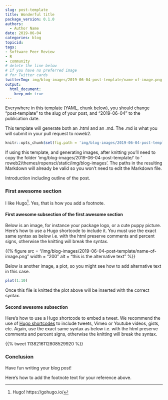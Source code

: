 ```yaml
---
slug: post-template
title: Wonderful title
package_version: 0.1.0
authors:
  - Author Name
date: 2019-06-04
categories: blog
topicid:
tags:
- Software Peer Review
- R
- community
# delete the line below
# if you have no preferred image
# for Twitter cards
twitterImg: img/blog-images/2019-06-04-post-template/name-of-image.png
output: 
  html_document:
    keep_md: true
---
```


Everywhere in this template (YAML, chunk below), you should change "post-template" to the slug of your post, and "2019-06-04" to the publication date.

This template will generate both an .html and an .md. The .md is what you will submit in your pull request to roweb2.

```r
knitr::opts_chunk$set(fig.path = 'img/blog-images/2019-06-04-post-template/', comment = "")
```

If using this template, and generating images, after knitting you'll need to copy the folder 'img/blog-images/2019-06-04-post-template/' to ' roweb2/themes/ropensci/static/img/blog-images'. The paths in the resulting Markdown will already be valid so you won't need to edit the Markdown file.

Introduction including outline of the post.

### First awesome section

I like Hugo[^1]. Yes, that is how you add a footnote.

#### First awesome subsection of the first awesome section

Below is an image, for instance your package logo, or a cute puppy picture. Here's how to use a Hugo shortcode to include it. You must use the exact same syntax as below i.e. with the html preserve comments and percent signs, otherwise the knitting will break the syntax.

<!--html_preserve--> {{% figure src = "/img/blog-images/2019-06-04-post-template/name-of-image.png" width = "200" alt = "this is the alternative text" %}}
<!--/html_preserve-->

Below is another image, a plot, so you might see how to add alternative text in this case.

```r
plot(1:10)
```

Once this file is knitted the plot above will be inserted with the correct syntax.

#### Second awesome subsection

Here's how to use a Hugo shortcode to embed a tweet. We recommend the use of [Hugo shortcodes](https://gohugo.io/content-management/shortcodes/) to include tweets, Vimeo or Youtube videos, gists, etc. Again, use the exact same syntax as below i.e. with the html preserve comments and percent signs, otherwise the knitting will break the syntax.

<!--html_preserve--> {{% tweet 1138216112808529920 %}}
<!--/html_preserve-->

### Conclusion

Have fun writing your blog post!

Here's how to add the footnote text for your reference above.

[^1]: Hugo! https://gohugo.io/
